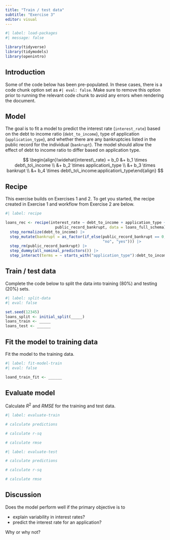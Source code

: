 ```yaml
---
title: "Train / test data"
subtitle: "Exercise 3"
editor: visual
---
```


```r
#| label: load-packages
#| message: false

library(tidyverse)
library(tidymodels)
library(openintro)
```

## Introduction

Some of the code below has been pre-populated. In these cases, there is a code chunk option set as `#| eval: false`. Make sure to remove this option prior to running the relevant code chunk to avoid any errors when rendering the document.

## Model

The goal is to fit a model to predict the interest rate (`interest_rate`) based on the debt to income ratio (`debt_to_income`), type of application (`application_type`), and whether there are any bankruptcies listed in the public record for the individual (`bankrupt`). The model should allow the effect of debt to income ratio to differ based on application type.

$$
\begin{align}\widehat{interest\_rate} = b_0 &+ b_1 \times debt\_to\_income \\ &+ b_2 \times application\_type \\ &+ b_3 \times bankrupt \\ &+ b_4 \times debt\_to\_income:application\_type\end{align}
$$

## Recipe

This exercise builds on Exercises 1 and 2. To get you started, the recipe created in Exercise 1 and workflow from Exercise 2 are below.

```r
#| label: recipe

loans_rec <- recipe(interest_rate ~ debt_to_income + application_type + 
                      public_record_bankrupt, data = loans_full_schema) |>
  step_normalize(debt_to_income) |>
  step_mutate(bankrupt = as_factor(if_else(public_record_bankrupt == 0, 
                                           "no", "yes"))) |>
  step_rm(public_record_bankrupt) |>
  step_dummy(all_nominal_predictors()) |>
  step_interact(terms = ~ starts_with("application_type"):debt_to_income)
```

## Train / test data

Complete the code below to split the data into training (80%) and testing (20%) sets.

```r
#| label: split-data
#| eval: false 

set.seed(12345)
loans_split <- initial_split(_____)
loans_train <- _____
loans_test <- ______
```

## Fit the model to training data

Fit the model to the training data.

```r
#| label: fit-model-train
#| eval: false 

loand_train_fit <- ______
```

## Evaluate model

Calculate $R^2$ and $RMSE$ for the training and test data.

```r
#| label: evaluate-train

# calculate predictions 

# calculate r-sq

# calculate rmse

```

```r
#| label: evaluate-test

# calculate predictions 

# calculate r-sq

# calculate rmse
```

## Discussion

Does the model perform well if the primary objective is to

-   explain variability in interest rates?
-   predict the interest rate for an application?

Why or why not?
